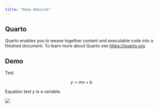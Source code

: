```yaml
---
title: "Demo Website"
---
```


## Quarto

Quarto enables you to weave together content and executable code into a finished document. To learn more about Quarto see <https://quarto.org>.

## Demo

Test

$$ y = mx + b $$

Equation test $y$ is a variable.

![](https://image.petmd.com/files/styles/863x625/public/CANS_dogsmiling_379727605.jpg?w=1920&q=75)